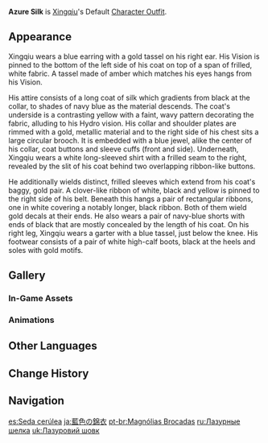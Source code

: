{{Outfit Infobox
|id           = 202500
|image        = <gallery>
Character Xingqiu Full Wish.png|Wish
Character Xingqiu Game.png|In-Game
</gallery>
|character    = Xingqiu
|type         = Default
|description  = Xingqiu's outfit. Fine robes woven from the high-quality silk sold by the [[Feiyun Commerce Guild]].
|obtain       = Unlocked upon obtaining character
}}
'''Azure Silk''' is [[Xingqiu]]'s Default [[Character Outfit]].

==Appearance==
<!-- Keep appearance section short and concise. Limit to 1-2 paragraphs (preferably 1 paragraph) with 3-4 sentences each. -->
Xingqiu wears a blue earring with a gold tassel on his right ear. His Vision is pinned to the bottom of the left side of his coat on top of a span of frilled, white fabric. A tassel made of amber which matches his eyes hangs from his Vision.

His attire consists of a long coat of silk which gradients from black at the collar, to shades of navy blue as the material descends. The coat's underside is a contrasting yellow with a faint, wavy pattern decorating the fabric, alluding to his Hydro vision. His collar and shoulder plates are rimmed with a gold, metallic material and to the right side of his chest sits a large circular brooch. It is embedded with a blue jewel, alike the center of his collar, coat buttons and sleeve cuffs (front and side). Underneath, Xingqiu wears a white long-sleeved shirt with a frilled seam to the right, revealed by the slit of his coat behind two overlapping ribbon-like buttons.

He additionally wields distinct, frilled sleeves which extend from his coat's baggy, gold pair. A clover-like ribbon of white, black and yellow is pinned to the right side of his belt. Beneath this hangs a pair of rectangular ribbons, one in white covering a notably longer, black ribbon. Both of them wield gold decals at their ends. He also wears a pair of navy-blue shorts with ends of black that are mostly concealed by the length of his coat. On his right leg, Xingqiu wears a garter with a blue tassel, just below the knee. His footwear consists of a pair of white high-calf boots, black at the heels and soles with gold motifs.

==Gallery==
===In-Game Assets===
{{Assets/Outfit|Azure Silk|nomain=1}}

===Animations===
{{Preview/CharacterAnimations|Xingqiu|nocaption=1}}

==Other Languages==
{{Other Languages
|en      = Azure Silk
|zhs     = 锦钰兰衫
|zhs_rm  = Jǐn Yù Lán Shān
|zht     = 錦鈺蘭衫
|zht_rm  = Jǐn Yù Lán Shān
|zh_tl   = Brocade Treasure Orchid Garment
|ja      = 藍色の錦衣
|ja_rm   = Aiiro no Kin'i
|ja_tl   = Azure Silk Clothing
|ko      = 남빛 비단
|ko_rm   = Nambit bidan
|ko_tl   = Azure Silk
|es      = Seda cerúlea
|es_tl   = Cerulean Silk
|fr      = Soie azurée
|fr_tl   = Azure Silk
|ru      = Лазурные шелка
|ru_tl   = Azure Silks
|th      = ชุดไหมสุดละมุน
|th_rm   = Chut mai sut lamun
|th_tl   = Super Smooth Silk Outfit
|vi      = Áo Gấm Lan Ngọc
|vi_tl   = Elegant Brocade Dressing
|de      = Azurblaue Seide
|de_tl   = Azure Silk
|id      = Azure Silk
|pt      = Magnólias Brocadas
|pt_tl   = 
|tr      = Mavi İpek
|tr_tl   = Blue Silk
|it      = Seta celeste
|it_tl   = Celest Silk
}}

==Change History==
{{Change History|1.0}}

==Navigation==
{{Dressing Room Navbox|type=outfit}}

[[es:Seda cerúlea]]
[[ja:藍色の錦衣]]
[[pt-br:Magnólias Brocadas]]
[[ru:Лазурные шелка]]
[[uk:Лазуровий шовк]]